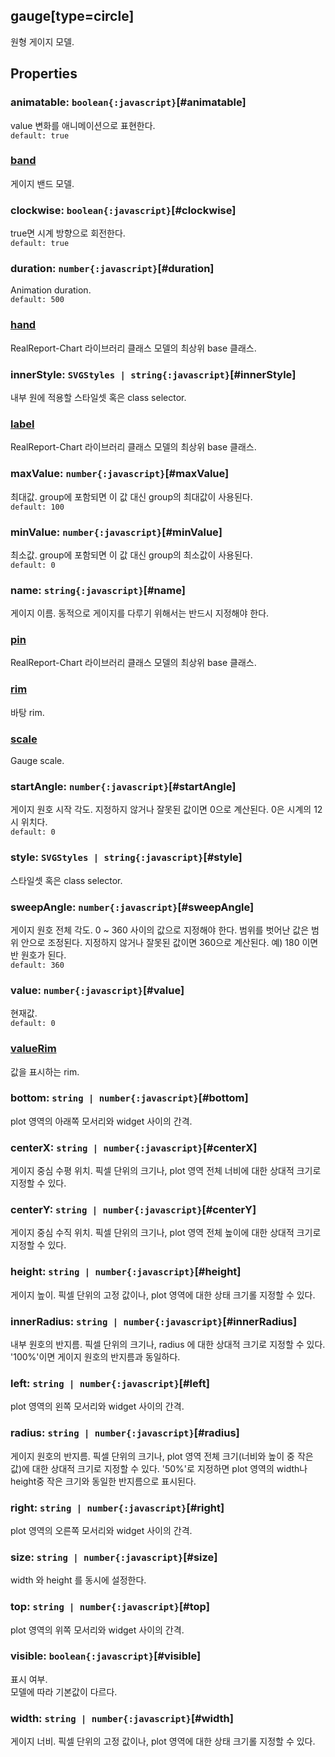 ## gauge[type=circle]
원형 게이지 모델.
## Properties

### animatable: `boolean{:javascript}`[#animatable]
value  변화를 애니메이션으로 표현한다.  
`default: true`  

### [band](./circle/band)
게이지 밴드 모델.  

### clockwise: `boolean{:javascript}`[#clockwise]
true면 시계 방향으로 회전한다.  
`default: true`  

### duration: `number{:javascript}`[#duration]
Animation duration.  
`default: 500`  

### [hand](./circle/hand)
RealReport-Chart 라이브러리 클래스 모델의 최상위 base 클래스.

  

### innerStyle: `SVGStyles | string{:javascript}`[#innerStyle]
내부 원에 적용할 스타일셋 혹은 class selector.  

### [label](./circle/label)
RealReport-Chart 라이브러리 클래스 모델의 최상위 base 클래스.

  

### maxValue: `number{:javascript}`[#maxValue]
최대값.
group에 포함되면 이 값 대신 group의 최대값이 사용된다.  
`default: 100`  

### minValue: `number{:javascript}`[#minValue]
최소값.
group에 포함되면 이 값 대신 group의 최소값이 사용된다.  
`default: 0`  

### name: `string{:javascript}`[#name]
게이지 이름.
동적으로 게이지를 다루기 위해서는 반드시 지정해야 한다.  

### [pin](./circle/pin)
RealReport-Chart 라이브러리 클래스 모델의 최상위 base 클래스.

  

### [rim](./circle/rim)
바탕 rim.  

### [scale](./circle/scale)
Gauge scale.  

### startAngle: `number{:javascript}`[#startAngle]
게이지 원호 시작 각도.
지정하지 않거나 잘못된 값이면 0으로 계산된다.
0은 시계의 12시 위치다.  
`default: 0`  

### style: `SVGStyles | string{:javascript}`[#style]
스타일셋 혹은 class selector.  

### sweepAngle: `number{:javascript}`[#sweepAngle]
게이지 원호 전체 각도.
0 ~ 360 사이의 값으로 지정해야 한다.
범위를 벗어난 값은 범위 안으로 조정된다.
지정하지 않거나 잘못된 값이면 360으로 계산된다.
예) 180 이면 반 원호가 된다.  
`default: 360`  

### value: `number{:javascript}`[#value]
현재값.  
`default: 0`  

### [valueRim](./circle/valueRim)
값을 표시하는 rim.  

### bottom: `string | number{:javascript}`[#bottom]
plot 영역의 아래쪽 모서리와 widget 사이의 간격.  

### centerX: `string | number{:javascript}`[#centerX]
게이지 중심 수평 위치.
픽셀 단위의 크기나, plot 영역 전체 너비에 대한 상대적 크기로 지정할 수 있다.  

### centerY: `string | number{:javascript}`[#centerY]
게이지 중심 수직 위치.
픽셀 단위의 크기나, plot 영역 전체 높이에 대한 상대적 크기로 지정할 수 있다.  

### height: `string | number{:javascript}`[#height]
게이지 높이.
픽셀 단위의 고정 값이나, plot 영역에 대한 상태 크기롤 지정할 수 있다.  

### innerRadius: `string | number{:javascript}`[#innerRadius]
내부 원호의 반지름.
픽셀 단위의 크기나,  radius 에 대한 상대적 크기로 지정할 수 있다.
'100%'이면 게이지 원호의 반지름과 동일하다.  

### left: `string | number{:javascript}`[#left]
plot 영역의 왼쪽 모서리와 widget 사이의 간격.  

### radius: `string | number{:javascript}`[#radius]
게이지 원호의 반지름.
픽셀 단위의 크기나, plot 영역 전체 크기(너비와 높이 중 작은 값)에 대한 상대적 크기로 지정할 수 있다.
'50%'로 지정하면 plot 영역의 width나 height중 작은 크기와 동일한 반지름으로 표시된다.  

### right: `string | number{:javascript}`[#right]
plot 영역의 오른쪽 모서리와 widget 사이의 간격.  

### size: `string | number{:javascript}`[#size]
width 와  height 를 동시에 설정한다.  

### top: `string | number{:javascript}`[#top]
plot 영역의 위쪽 모서리와 widget 사이의 간격.  

### visible: `boolean{:javascript}`[#visible]
표시 여부.\
모델에 따라 기본값이 다르다.
<FiddleLink label="Legend Visible" href="https:/jsfiddle.net/gh/get/library/pure/realgrid/realchart-demo/tree/master/common/legend-visible"/>  

### width: `string | number{:javascript}`[#width]
게이지 너비.
픽셀 단위의 고정 값이나, plot 영역에 대한 상태 크기롤 지정할 수 있다.  
